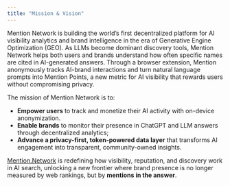 ```yaml
---
title: "Mission & Vision"
---
```


Mention Network is building the world’s first decentralized platform for AI visibility analytics and brand intelligence in the era of Generative Engine Optimization (GEO). As LLMs become dominant discovery tools, Mention Network helps both users and brands understand how often specific names are cited in AI-generated answers. Through a browser extension, Mention anonymously tracks AI-brand interactions and turn natural language prompts into Mention Points, a new metric for AI visibility that rewards users without compromising privacy.

The mission of Mention Network is to:

- **Empower users** to track and monetize their AI activity with on-device anonymization.
- **Enable brands** to monitor their presence in ChatGPT and LLM answers through decentralized analytics;
- **Advance a privacy-first, token-powered data layer** that transforms AI engagement into transparent, community-owned insights.

[Mention.Network](http://Mention.Network) is redefining how visibility, reputation, and discovery work in AI search, unlocking a new frontier where brand presence is no longer measured by web rankings, but by **mentions in the answer**.